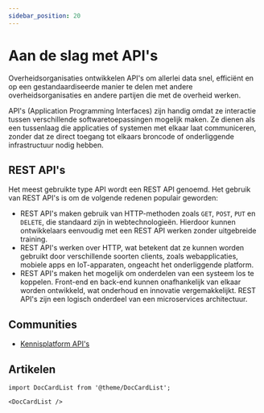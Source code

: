 ```yaml
---
sidebar_position: 20
---
```


# Aan de slag met API's

Overheidsorganisaties ontwikkelen API's om allerlei data snel, efficiënt en op een gestandaardiseerde manier te delen met andere overheidsorganisaties en andere partijen die met de overheid werken.

API's (Application Programming Interfaces) zijn handig omdat ze interactie tussen verschillende softwaretoepassingen mogelijk maken. Ze dienen als een tussenlaag die applicaties of systemen met elkaar laat communiceren, zonder dat ze direct toegang tot elkaars broncode of onderliggende infrastructuur nodig hebben.

## REST API's

Het meest gebruikte type API wordt een REST API genoemd. Het gebruik van REST API's is om de volgende redenen populair geworden:

- REST API's maken gebruik van HTTP-methoden zoals `GET`, `POST`, `PUT` en `DELETE`, die standaard zijn in webtechnologieën. Hierdoor kunnen ontwikkelaars eenvoudig met een REST API werken zonder uitgebreide training.
- REST API's werken over HTTP, wat betekent dat ze kunnen worden gebruikt door verschillende soorten clients, zoals webapplicaties, mobiele apps en IoT-apparaten, ongeacht het onderliggende platform.
- REST API's maken het mogelijk om onderdelen van een systeem los te koppelen. Front-end en back-end kunnen onafhankelijk van elkaar worden ontwikkeld, wat onderhoud en innovatie vergemakkelijkt. REST API's zijn een logisch onderdeel van een microservices architectuur.

## Communities

- [Kennisplatform API's](https://www.geonovum.nl/themas/kennisplatform-apis)

## Artikelen

```mdx-code-block
import DocCardList from '@theme/DocCardList';

<DocCardList />
```
